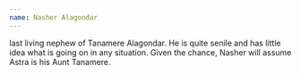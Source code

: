 ```yaml
---
name: Nasher Alagondar
---
```

last living nephew of Tanamere Alagondar. He is quite senile and has little idea what is going on in any situation. Given the chance, Nasher will assume Astra is his Aunt Tanamere.

